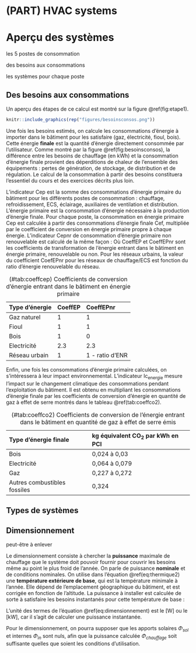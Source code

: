 # (PART) HVAC systems {-}

# Aperçu des systèmes

les 5 postes de consommation

des besoins aux consommations

les systèmes pour chaque poste


## Des besoins aux consommations

Un aperçu des étapes de ce calcul est montré sur la figure \@ref(fig:etape1).

```r
knitr::include_graphics(rep("figures/besoinsconsos.png"))
```

Une fois les besoins estimés, on calcule les consommations d'énergie à importer dans le bâtiment pour les satisfaire (gaz, électricité, fioul, bois). Cette énergie **finale** est la quantité d'énergie directement consommée par l'utilisateur. Comme montré par la figure \@ref(fig:besoinsconsos), la différence entre les besoins de chauffage (en kWh) et la consommation d'énergie finale provient des déperditions de chaleur de l'ensemble des équipements : pertes de génération, de stockage, de distribution et de régulation. Le calcul de la consommation à partir des besoins constituera l'essentiel du cours et des exercices décrits plus loin.

L'indicateur Cep est la somme des consommations d'énergie primaire du bâtiment pour les différents postes de consommation : chauffage, refroidissement, ECS, éclairage, auxiliaires de ventilation et distribution. L'énergie primaire est la consommation d'énergie nécessaire à la production d'énergie finale. Pour chaque poste, la consommation en énergie primaire Cep est calculée à partir des consommations d’énergie finale Cef, multipliée par le coefficient de conversion en énergie primaire propre à chaque énergie. L'indicateur Cepnr de consommation d'énergie primaire non renouvelable est calculé de la même façon :
\begin{align}
    \mathrm{Cep} & = \sum_\mathrm{energie} \mathrm{Cef}(\mathrm{energie}) \times \mathrm{CoefEP}(\mathrm{energie}) (\#eq:cep)\\
    \mathrm{Cepnr} & = \sum_\mathrm{energie} \mathrm{Cef}(\mathrm{energie}) \times \mathrm{CoefEPnr}(\mathrm{energie}) (\#eq:cepnr)
\end{align}
Où CoeffEP et CoeffEPnr sont les coefficients de transformation de l'énergie entrant dans le bâtiment en énergie primaire, renouvelable ou non. Pour les réseaux urbains, la valeur du coefficient CoefEPnr pour les réseaux de chauffage/ECS est fonction du ratio d’énergie renouvelable du réseau.

Table: (\#tab:coeffcep) Coefficients de conversion d'énergie entrant dans le bâtiment en énergie primaire

Type d'énergie    CoeffEP    CoeffEPnr
---------------   --------   ----------
Gaz naturel           1          1
Fioul                 1          1
Bois                  1          0
Electricité         2.3         2.3 
Réseau urbain         1      1 - ratio d'ENR

Enfin, une fois les consommations d'énergie primaire calculées, on s'intéressera à leur impact environnemental. L'indicateur Ic$_\mathrm{energie}$ mesure l'impact sur le changement climatique des consommations pendant l'exploitation du bâtiment. Il est obtenu en multipliant les consommations d'énergie finale par les coefficients de conversion d'énergie en quantité de gaz à effet de serre montrés dans le tableau \@ref(tab:coeffco2).

Table: (\#tab:coeffco2) Coefficients de conversion de l'énergie entrant dans le bâtiment en quantité de gaz à effet de serre émis

Type d'énergie finale               kg équivalent CO$_2$ par kWh en PCI
----------------------              ------------------------------------
Bois                                  0,024 à 0,03 
Electricité                             0,064 à 0,079
Gaz                                     0,227 à 0,272
Autres combustibles fossiles          0,324





## Types de systèmes

## Dimensionnement {#dimensionnement}

peut-être à enlever

Le dimensionnement consiste à chercher la **puissance** maximale de chauffage que le système doit pouvoir fournir pour couvrir les besoins même au point le plus froid de l'année. On parle de puissance **nominale** et de conditions nominales. On utilise dans l'équation \@ref(eq:thermique2) une **température extérieure de base**, qui est la température minimale à l'année. Elle dépend de l'emplacement géographique du bâtiment, et est corrigée en fonction de l'altitude. La puissance à installer est calculée de sorte à satisfaire les besoins instantanés pour cette température de base :
\begin{equation}
    \Phi_\textit{chauffage} =  D \left(T_i - T_\mathit{e,base} \right) - \Phi_\mathit{sol} - \Phi_\mathit{in}
    (\#eq:dimensionnement)
\end{equation}

L'unité des termes de l'équation \@ref(eq:dimensionnement) est le [W] ou le [kW], car il s'agit de calculer une puissance instantanée.

Pour le dimensionnement, on pourra supposer que les apports solaires $\Phi_\mathit{sol}$ et internes $\Phi_\mathit{in}$ sont nuls, afin que la puissance calculée $\Phi_\textit{chauffage}$ soit suffisante quelles que soient les conditions d'utilisation.

